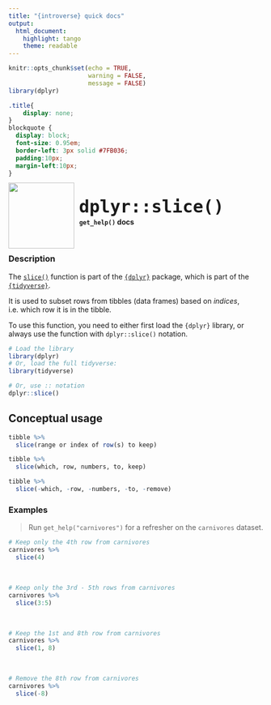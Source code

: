 ```yaml
---
title: "{introverse} quick docs"
output: 
  html_document:
    highlight: tango
    theme: readable
---
```



```r
knitr::opts_chunk$set(echo = TRUE, 
                      warning = FALSE, 
                      message = FALSE)
library(dplyr)
```

```css
.title{
    display: none;
}
blockquote {
  display: block;
  font-size: 0.95em;
  border-left: 3px solid #7FB036;
  padding:10px;
  margin-left:10px;
}
```

<div>
<br>
 <img src = "logo.png" style = "float:left;height:130px;margin-top:-20px;">
 <span style = "font-weight:bold;font-size:40px;"> 
  &nbsp;<code>dplyr::slice()</code>
 </span>
 <br>
 <b>&nbsp;&nbsp;&nbsp;<code>get_help()</code> docs</b>
</div>
<br>

### Description

The [`slice()`](https://dplyr.tidyverse.org/reference/slice.html) function is part of the [`{dplyr}`](https://dplyr.tidyverse.org/) package, which is part of the [`{tidyverse}`](https://www.tidyverse.org/).

It is used to subset rows from tibbles (data frames) based on _indices_, i.e. which row it is in the tibble.


<!-- Add the following if the topic is a function that does NOT come with base R, and uncomment/fill in the subsequent multiline HTML comment: -->
To use this function, you need to either first load the `{dplyr}` library, or always use the function with `dplyr::slice()` notation.

```r
# Load the library
library(dplyr)
# Or, load the full tidyverse:
library(tidyverse)

# Or, use :: notation
dplyr::slice()
```


## Conceptual usage 

```r
tibble %>% 
  slice(range or index of row(s) to keep)

tibble %>% 
  slice(which, row, numbers, to, keep)

tibble %>% 
  slice(-which, -row, -numbers, -to, -remove)
```

### Examples

> Run `get_help("carnivores")` for a refresher on the `carnivores` dataset.

```r
# Keep only the 4th row from carnivores 
carnivores %>% 
  slice(4)
```

<br>  <!-- Do not delete the <br>, and make sure to keep the previous and following lines blank. -->


```r
# Keep only the 3rd - 5th rows from carnivores 
carnivores %>%
  slice(3:5)
```

<br> 


```r
# Keep the 1st and 8th row from carnivores
carnivores %>%
  slice(1, 8)
```

<br> 

```r
# Remove the 8th row from carnivores
carnivores %>%
  slice(-8)
```
